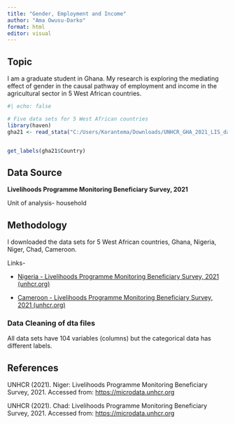```yaml
---
title: "Gender, Employment and Income"
author: "Ama Owusu-Darko"
format: html
editor: visual
---
```


## Topic

I am a graduate student in Ghana. My research is exploring the mediating effect of gender in the causal pathway of employment and income in the agricultural sector in 5 West African countries.

```r
#| echo: false

# Five data sets for 5 West African countries
library(haven)
gha21 <- read_stata("C:/Users/Korantema/Downloads/UNHCR_GHA_2021_LIS_data_v1_1.zip")



```

```r

get_labels(gha21$Country)

```

## Data Source

**Livelihoods Programme Monitoring Beneficiary Survey, 2021**

Unit of analysis- household

## Methodology

I downloaded the data sets for 5 West African countries, Ghana, Nigeria, Niger, Chad, Cameroon.

Links-

-   [Nigeria - Livelihoods Programme Monitoring Beneficiary Survey, 2021 (unhcr.org)](https://microdata.unhcr.org/index.php/catalog/756/get-microdata)

-   [Cameroon - Livelihoods Programme Monitoring Beneficiary Survey, 2021 (unhcr.org)](https://microdata.unhcr.org/index.php/catalog/745/get-microdata)


### Data Cleaning of dta files

All data sets have 104 variables (columns) but the categorical data has different labels.

## References

UNHCR (2021). Niger: Livelihoods Programme Monitoring Beneficiary Survey, 2021. Accessed from: [https://microdata.unhcr.org](https://microdata.unhcr.org/)


UNHCR (2021). Chad: Livelihoods Programme Monitoring Beneficiary Survey, 2021. Accessed from: [https://microdata.unhcr.org](https://microdata.unhcr.org/)

